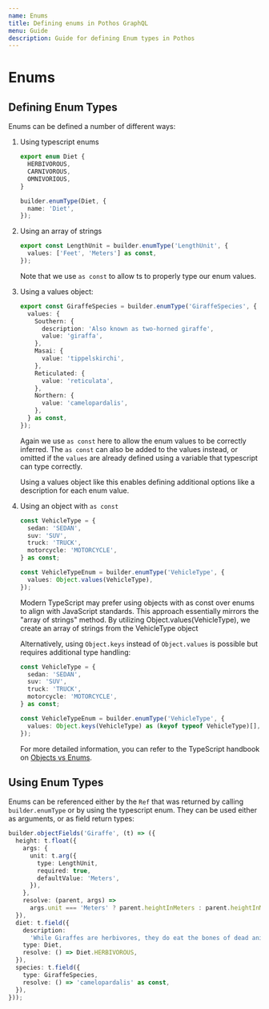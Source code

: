 ```yaml
---
name: Enums
title: Defining enums in Pothos GraphQL
menu: Guide
description: Guide for defining Enum types in Pothos
---
```





# Enums

## Defining Enum Types

Enums can be defined a number of different ways:

1. Using typescript enums

   ```typescript
   export enum Diet {
     HERBIVOROUS,
     CARNIVOROUS,
     OMNIVORIOUS,
   }

   builder.enumType(Diet, {
     name: 'Diet',
   });
   ```

1. Using an array of strings

   ```typescript
   export const LengthUnit = builder.enumType('LengthUnit', {
     values: ['Feet', 'Meters'] as const,
   });
   ```

   Note that we use `as const` to allow ts to properly type our enum values.

1. Using a values object:

   ```typescript
   export const GiraffeSpecies = builder.enumType('GiraffeSpecies', {
     values: {
       Southern: {
         description: 'Also known as two-horned giraffe',
         value: 'giraffa',
       },
       Masai: {
         value: 'tippelskirchi',
       },
       Reticulated: {
         value: 'reticulata',
       },
       Northern: {
         value: 'camelopardalis',
       },
     } as const,
   });
   ```

   Again we use `as const` here to allow the enum values to be correctly inferred. The `as const`
   can also be added to the values instead, or omitted if the `values` are already defined using a
   variable that typescript can type correctly.

   Using a values object like this enables defining additional options like a description for each
   enum value.

1. Using an object with `as const`

   ```ts
   const VehicleType = {
     sedan: 'SEDAN',
     suv: 'SUV',
     truck: 'TRUCK',
     motorcycle: 'MOTORCYCLE',
   } as const;

   const VehicleTypeEnum = builder.enumType('VehicleType', {
     values: Object.values(VehicleType),
   });
   ```

   Modern TypeScript may prefer using objects with as const over enums to align with JavaScript
   standards. This approach essentially mirrors the "array of strings" method. By utilizing
   Object.values(VehicleType), we create an array of strings from the VehicleType object

   Alternatively, using `Object.keys` instead of `Object.values` is possible but requires additional
   type handling:

   ```ts
   const VehicleType = {
     sedan: 'SEDAN',
     suv: 'SUV',
     truck: 'TRUCK',
     motorcycle: 'MOTORCYCLE',
   } as const;

   const VehicleTypeEnum = builder.enumType('VehicleType', {
     values: Object.keys(VehicleType) as (keyof typeof VehicleType)[],
   });
   ```

   For more detailed information, you can refer to the TypeScript handbook on
   [Objects vs Enums](https://www.typescriptlang.org/docs/handbook/enums.html#objects-vs-enums).

## Using Enum Types

Enums can be referenced either by the `Ref` that was returned by calling `builder.enumType` or by
using the typescript enum. They can be used either as arguments, or as field return types:

```typescript
builder.objectFields('Giraffe', (t) => ({
  height: t.float({
    args: {
      unit: t.arg({
        type: LengthUnit,
        required: true,
        defaultValue: 'Meters',
      }),
    },
    resolve: (parent, args) =>
      args.unit === 'Meters' ? parent.heightInMeters : parent.heightInMeters * 3.281,
  }),
  diet: t.field({
    description:
      'While Giraffes are herbivores, they do eat the bones of dead animals to get extra calcium',
    type: Diet,
    resolve: () => Diet.HERBIVOROUS,
  }),
  species: t.field({
    type: GiraffeSpecies,
    resolve: () => 'camelopardalis' as const,
  }),
}));
```
